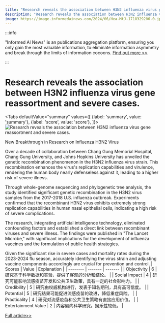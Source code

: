 ```yaml
---
title: "Research reveals the association between H3N2 influenza virus gene reassortment and severe cases."
description: "Research reveals the association between H3N2 influenza virus gene reassortment and severe cases."
image: https://image.informedainews.com/2024/06/Hea-MtJ-1718329206-0.jpg
---
```



:::info

"Informed AI News" is an publications aggregation platform, ensuring you only gain the most valuable information, to eliminate information asymmetry and break through the limits of information cocoons.  [Find out more >>](/)

:::

# Research reveals the association between H3N2 influenza virus gene reassortment and severe cases.


<Tabs
	defaultValue="summary"
	values={[
	{label: 'summary', value: 'summary'},
	{label: 'score', value: 'score'},
]}>
<TabItem value="summary">
<img
  src="https://image.informedainews.com/2024/06/Hea-MtJ-1718329206-0.jpg"
  alt="Research reveals the association between H3N2 influenza virus gene reassortment and severe cases."
/>



New Breakthrough in Research on Influenza H3N2 Virus

Over a decade of collaboration between Chang Gung Memorial Hospital, Chang Gung University, and Johns Hopkins University has unveiled the genetic recombination phenomenon in the H3N2 influenza virus strain. This recombination enhances the virus's replication capabilities and virulence, rendering the human body nearly defenseless against it, leading to a higher risk of severe illness.

Through whole-genome sequencing and phylogenetic tree analysis, the study identified significant genetic recombination in the H3N2 virus samples from the 2017-2018 U.S. influenza outbreak. Experiments confirmed that the recombinant H3N2 virus exhibits extremely strong replication capabilities in human nasal epithelial cells, indicating a high risk of severe complications.

The research, integrating artificial intelligence technology, eliminated confounding factors and established a direct link between recombinant viruses and severe illness. The findings were published in "The Lancet Microbe," with significant implications for the development of influenza vaccines and the formulation of public health strategies.

Given the significant rise in severe cases and mortality rates during the 2023-2024 flu season, accurately identifying the virus strain and adjusting vaccine components accordingly are crucial for prevention and control.
</TabItem>
<TabItem value="score">
	| Scores     | Value   | Explanation |
	| -------- | ------- | ------- |
	| Objectivity  | 6    | 研究基于科学数据和实验，提供了客观的分析和结论。    |
	| Social Impact | 4     | 研究可能影响流感疫苗开发和公共卫生政策，具有一定的社会影响力。    |
	| Credibility    | 5    | 研究由权威机构进行，发表于知名期刊，具有高可信度。    |
	| Potential    | 5    | 研究结果可能促进流感疫苗的改进，降低重症风险。    |
	| Practicality    | 4    | 研究对流感疫苗和公共卫生策略有直接应用价值。    |
	| Entertainment Value    | 2    | 内容偏向科学研究，娱乐性较低。    |
</TabItem>
</Tabs>

[Full article>>](https://today.line.me/tw/v2/article/rmXMlM0)
